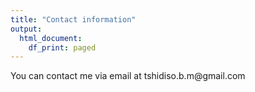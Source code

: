---
title: "Contact information"
output:   
  html_document: 
    df_print: paged
---

You can contact me via email at tshidiso.b.m@gmail.com
